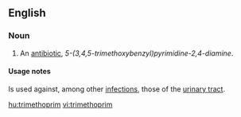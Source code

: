 ==English==
{{wikipedia}}
===Noun===
{{en-noun|-}}

# {{pharmaceutical drug}} An [[antibiotic]], ''5-(3,4,5-trimethoxybenzyl)pyrimidine-2,4-diamine''.

====Usage notes====
Is used against, among other [[infection]]s, those of the [[urinary tract]].

[[hu:trimethoprim]]
[[vi:trimethoprim]]